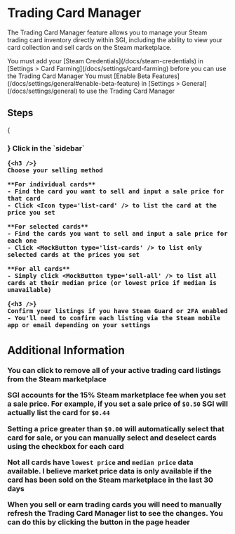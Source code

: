 

# Trading Card Manager

The Trading Card Manager feature allows you to manage your Steam trading card inventory directly within SGI, including the ability to view your card collection and sell cards on the Steam marketplace.

<Callout type="info">
    You must add your [Steam Credentials](/docs/steam-credentials) in [Settings > Card Farming](/docs/settings/card-farming) before you can use the Trading Card Manager
</Callout>

<Callout type="info">
    You must [Enable Beta Features](/docs/settings/general#enable-beta-feature) in [Settings > General](/docs/settings/general) to use the Trading Card Manager
</Callout>

## Steps

<Steps>
    {<h3 />}
    Click <Icon type='market' /> in the `sidebar`
    
    {<h3 />}
    Choose your selling method
    
    **For individual cards**
    - Find the card you want to sell and input a sale price for that card
    - Click <Icon type='list-card' /> to list the card at the price you set

    **For selected cards**
    - Find the cards you want to sell and input a sale price for each one
    - Click <MockButton type='list-cards' /> to list only selected cards at the prices you set
    
    **For all cards**
    - Simply click <MockButton type='sell-all' /> to list all cards at their median price (or lowest price if median is unavailable)
    
    {<h3 />}
    Confirm your listings if you have Steam Guard or 2FA enabled
    - You'll need to confirm each listing via the Steam mobile app or email depending on your settings
</Steps>

## Additional Information

You can click <MockButton type='remove-all'/> to remove all of your active trading card listings from the Steam marketplace

SGI accounts for the 15% Steam marketplace fee when you set a sale price. For example, if you set a sale price of `$0.50` SGI will actually list the card for `$0.44`

Setting a price greater than `$0.00` will automatically select that card for sale, or you can manually select and deselect cards using the checkbox for each card

Not all cards have `lowest price` and `median price` data available. I believe market price data is only available if the card has been sold on the Steam marketplace in the last 30 days

When you sell or earn trading cards you will need to manually refresh the Trading Card Manager list to see the changes. You can do this by clicking the <Icon type='refresh' /> button in the page header